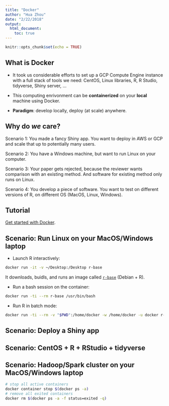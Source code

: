 ```yaml
---
title: "Docker"
author: "Hua Zhou"
date: "2/22/2018"
output: 
  html_document:
    toc: true
---
```


```r
knitr::opts_chunk$set(echo = TRUE)
```

## What is Docker

- It took us considerable efforts to set up a GCP Compute Engine instance with a full stack of tools we need: CentOS, Linux libraries, R, R Studio, tidyverse, Shiny server, ...

- This computing enrivonment can be **containerized** on your **local** machine using Docker.

- **Paradigm**: develop locally, deploy (at scale) anywhere.

## Why do _we_ care?

Scenario 1: You made a fancy Shiny app. You want to deploy in AWS or GCP and scale that up to potentially many users.

Scenario 2: You have a Windows machine, but want to run Linux on your computer.

Scenario 3: Your paper gets rejected, because the reviewer wants comparison with an existing method. And software for existing method only runs on Linux. 

Scenario 4: You develop a piece of software. You want to test on different versions of R, on different OS (MacOS, Linux, Windows).

## Tutorial

[Get started with Docker](https://docs.docker.com/get-started/).

## Scenario: Run Linux on your MacOS/Windows laptop

- Launch R interactively:
```bash
docker run -it -v ~/Desktop:/Desktop r-base
```
It downloads, buidls, and runs an image called [`r-base`](https://hub.docker.com/r/_/r-base/) (Debian + R).

- Run a bash session on the container:
```bash
docker run -ti --rm r-base /usr/bin/bash
```

- Run R in batch mode:
```bash
docker run -ti --rm -v "$PWD":/home/docker -w /home/docker -u docker r-base Rscript autoSim.R
```

## Scenario: Deploy a Shiny app

## Scenario: CentOS + R + RStudio + tidyverse

## Scenario: Hadoop/Spark cluster on your MacOS/Windows laptop

```bash
# stop all active containers
docker container stop $(docker ps -a)
# remove all exited containers
docker rm $(docker ps -a -f status=exited -q)
```
